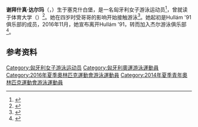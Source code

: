 {{NoteTA|G1=Aquatics}}
{{Infobox swimmer
| name           = 谢拜什真·达尔玛
| image          = 
| caption        = 
| fullname       = 
| nationality    = {{HUN}}
| strokes        = 
| club           = 
| collegeteam    = 
| birth_date     = {{birth date and age|1997|1|23|df=yes}}
| birth_place    = {{HUN}}[[塞克什白堡|塞克什白堡]]
| death_date     = 
| death_place    = 
| height         = 
| weight         = 
| medaltemplates = 
{{MedalSport|女子[[游泳|游泳]]}}
{{MedalCountry|{{HUN}}}}
{{MedalCompetition|欧洲青年游泳锦标赛}}
{{MedalGold|2012 安特卫普|200米个人混合泳}}
{{MedalGold|2013 波兹南|200米个人混合泳}}
{{MedalBronze|2013 波兹南|200米蝶泳}}
| show-medals    = 
}}
{{Eastern name order|匈牙利语|匈牙利人名}}
'''谢拜什真·达尔玛'''（{{lang-hu|Sebestyén Dalma}}，{{bd|1997年|1月23日||}}）生于塞克什白堡，是一名匈牙利女子游泳运动员<ref>{{cite web|url=https://www.sports-reference.com/olympics/athletes/se/dalma-sebestyen-1.html|title=Dalma Sebestyén|work=Sport Reference|accessdate=2020-07-25|archive-url=https://web.archive.org/web/20200418105418/https://www.sports-reference.com/olympics/athletes/se/dalma-sebestyen-1.html|archive-date=2020-04-18|dead-url=yes}}</ref>，曾就读于体育大学（{{lang|hu|Testnevelési Egyetem}}）<ref>{{cite web|url=https://tf.hu/buszkesegeink/2117-hallgatoinkert-is-szurkolunk-rioban|script-title=hu:Hallgatóinkért is szurkolunk Rióban|work={{lang|hu|Testnevelési Egyetem}}|accessdate=2020-07-25|archiveurl=https://web.archive.org/web/20160813081637/https://tf.hu/buszkesegeink/2117-hallgatoinkert-is-szurkolunk-rioban|archivedate=2016-08-13|dead-url=no}}</ref>。她在四岁时受哥哥的影响开始接触游泳<ref>{{cite web|url=http://olimpia.hu/sw-sebestyen-dalma|script-title=hu:Sebestyén Dalma|work={{lang|hu|Magyar Olimpiai Bizottság}}|accessdate=2020-07-25|archiveurl=https://web.archive.org/web/20181201131049/http://olimpia.hu/sw-sebestyen-dalma|archivedate=2018-12-01|dead-url=no}}</ref>。她起初是Hullám '91俱乐部的成员，2016年11月，她宣布离开Hullám '91，转而加入杰尔游泳俱乐部<ref>{{cite web|url=https://www.feol.hu/sport/sebestyen-bucsuzik-1799348/|script-title=hu:Sebestyén búcsúzik|publisher=FEOL|date=2016-11-09|accessdate=2020-07-25|archiveurl=https://archive.today/20200725094113/https://www.feol.hu/sport/sebestyen-bucsuzik-1799348/|archivedate=2020-07-25|dead-url=no}}</ref>。

==参考资料==
{{reflist}}

{{匈牙利人物小作品}}

{{Authority control}}

{{DEFAULTSORT:Sebestyen, Dalma}}
[[Category:匈牙利女子游泳运动员|Category:匈牙利女子游泳运动员]]
[[Category:匈牙利奧運游泳運動員|Category:匈牙利奧運游泳運動員]]
[[Category:2016年夏季奧林匹克運動會游泳運動員|Category:2016年夏季奧林匹克運動會游泳運動員]]
[[Category:2014年夏季青年奧林匹克運動會游泳運動員|Category:2014年夏季青年奧林匹克運動會游泳運動員]]